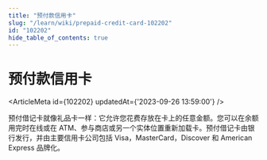 ```yaml
---
title: "预付款信用卡"
slug: "/learn/wiki/prepaid-credit-card-102202"
id: "102202"
hide_table_of_contents: true
---
```



# 预付款信用卡

<ArticleMeta id={102202} updatedAt={'2023-09-26 13:59:00'} />
<div className='border-solid border-b border-t-0 my-4 border-[var(--ifm-color-gray-300)]' />

预付借记卡就像礼品卡一样：它允许您花费存放在卡上的任意金额。您可以在余额用完时在线或在 ATM、参与商店或另一个实体位置重新加载卡。预付借记卡由银行发行，并由主要信用卡公司包括 Visa，MasterCard，Discover 和 American Express 品牌化。
